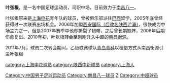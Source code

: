 {{Football player infobox
| playername = 叶张根
| fullname = 叶张根
| englishfullname = Ye Zhanggen
| height = {{height|m=1.78}}
| dateofbirth = {{birth date and age|1984|5|7}}
| countryofbirth = {{CHN}}
| cityofbirth = [[上海|上海]]
| currentclub = [[青岛青科|青岛青科]]
| clubnumber =
| position = 中场
| youthyears = 
| youthclubs = [[上海申花|上海申花]]
| years = 2005年<br/>2006-2009年<br/>2010-<br/>2011年
| clubs = [[上海申花|上海申花]]<br/>[[陕西浐灞|陕西浐灞]]<br/>[[南昌衡源|南昌衡源]]<br/>→[[青岛青科|青岛青科]]''(租借)''
| caps(goals) = 1{{0}}(0)
|}}
'''叶张根'''{{BD|1984年|5月7日|||Y}}，是一名中国足球运动员，司职中场，目前效力于[[南昌八一|南昌八一]]。

叶张根原来是[[上海申花|上海申花]]青年队的球员，曾被俱乐部派往[[巴西|巴西]]留学，2005年底曾经获得过一次联赛出场机会。2006年加盟[[陕西浐灞|西安国际（后改名陕西浐灞）]]，很快成为中场主力之一，但是2007年赛季中他却撕裂了韧带，之后曾长期缺阵，2008年后期伤愈复出。2010年初，叶张根转会至刚刚升入中超的[[南昌衡源|南昌衡源]]。

2011年7月，球员二次转会期间，乙级联赛球队[[青岛青科|青岛青科]]以租借方式从南昌衡源引进叶张根

{{DEFAULTSORT:YE Zhanggen}}
[[Category:中国男子足球运动员|Category:中国男子足球运动员]]
[[category:上海申花球员|category:上海申花球员]]
[[category:陕西中新球员|category:陕西中新球员]]
[[Category:南昌八一球员|Category:南昌八一球员]]
[[category:上海人|category:上海人]]
[[Category:葉姓|Z]]
[[Category:中超球员|Category:中超球员]]